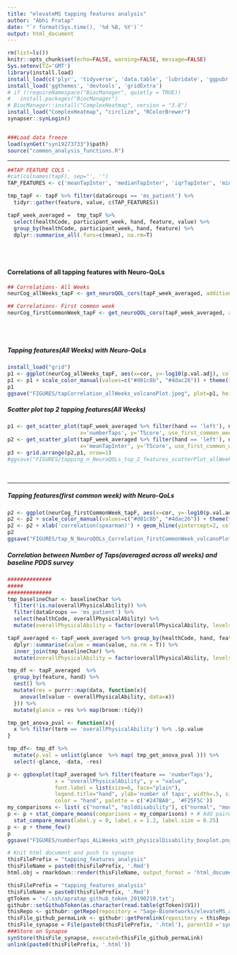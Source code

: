 ```yaml
---
title: "elevateMS tapping features analysis"
author: "Abhi Pratap"
date: "`r format(Sys.time(), '%d %B, %Y')`"
output: html_document
---
```




```r
rm(list=ls())
knitr::opts_chunk$set(echo=FALSE, warning=FALSE, message=FALSE)
Sys.setenv(TZ='GMT')
library(install.load)
install_load(c('plyr', 'tidyverse', 'data.table', 'lubridate', 'ggpubr', 'synapser'))
install_load('ggthemes', 'devtools', 'gridExtra')
# if (!requireNamespace("BiocManager", quietly = TRUE))
#   install.packages("BiocManager")
# BiocManager::install("ComplexHeatmap", version = "3.8")
install_load("ComplexHeatmap", "circlize", "RColorBrewer")
synapser::synLogin()


###Load data freeze
load(synGet("syn19273733")$path)
source("common_analysis_functions.R")
```

-----

```r
##TAP FEATURE COLS -
#cat(colnames(tapF), sep="', '")
TAP_FEATURES <- c('meanTapInter', 'medianTapInter', 'iqrTapInter', 'minTapInter', 'maxTapInter', 'skewTapInter', 'kurTapInter', 'sdTapInter', 'madTapInter', 'cvTapInter', 'rangeTapInter', 'tkeoTapInter', 'ar1TapInter', 'ar2TapInter', 'fatigue10TapInter', 'fatigue25TapInter', 'fatigue50TapInter', 'meanDriftLeft', 'medianDriftLeft', 'iqrDriftLeft', 'minDriftLeft', 'maxDriftLeft', 'skewDriftLeft', 'kurDriftLeft', 'sdDriftLeft', 'madDriftLeft', 'cvDriftLeft', 'rangeDriftLeft', 'meanDriftRight', 'medianDriftRight', 'iqrDriftRight', 'minDriftRight', 'maxDriftRight', 'skewDriftRight', 'kurDriftRight', 'sdDriftRight', 'madDriftRight', 'cvDriftRight', 'rangeDriftRight', 'numberTaps', 'buttonNoneFreq', 'corXY')

tmp_tapF <- tapF %>% filter(dataGroups == 'ms_patient') %>% 
  tidyr::gather(feature, value, c(TAP_FEATURES))

tapF_week_averaged =  tmp_tapF %>% 
  select(healthCode, participant_week, hand, feature, value) %>%
  group_by(healthCode, participant_week, hand, feature) %>% 
  dplyr::summarise_all(.funs=c(mean), na.rm=T) 
```

<br>
<br>

#### Correlations of all tapping features with Neuro-QoLs
```r

## Correlations- All Weeks
neurCog_allWeeks_tapF <- get_neuroQOL_cors(tapF_week_averaged, additional_group_by='hand', use_first_common_week=F)

## Correlations- First common week
neurCog_firstCommonWeek_tapF <- get_neuroQOL_cors(tapF_week_averaged, additional_group_by='hand', use_first_common_week=T)
```

<br>
<br>

##### Tapping features(All Weeks) with Neuro-QoLs

```r
install_load("grid")
p1 <- ggplot(neurCog_allWeeks_tapF, aes(x=cor, y=-log10(p.val.adj), color=hand)) + theme_few() + geom_point(size=.7)  + facet_grid( . ~ survey )
p1 <- p1 + scale_color_manual(values=c("#d01c8b", "#4dac26")) + theme(text = element_text(size=15)) + xlab('correlation(spearman)') + geom_hline(yintercept=2, color='grey30', size=.8) + theme(panel.spacing = unit(2, "lines"))
p1
ggsave("FIGURES/tapCorrelation_allWeeks_volcanoPlot.jpeg", plot=p1, height=4, width=10, units="in", dpi=300)
```

##### Scatter plot top 2 tapping features(All Weeks) 

```r
p1 <- get_scatter_plot(tapF_week_averaged %>% filter(hand == 'left'), nQOL_uppExtremity_week_avg, 
                       x='numberTaps', y='TScore', use_first_common_week = F)
p2 <- get_scatter_plot(tapF_week_averaged %>% filter(hand == 'left'), nQOL_uppExtremity_week_avg, 
                       x='meanTapInter', y='TScore', use_first_common_week = F)
p3 <- grid.arrange(p2,p1, nrow=1)
#ggsave("FIGURES/tapping_n_NeuroQOLs_top_2_features_scatterPlot_allWeeks.png", p3, height=3, width=9, units="in", dpi=150)
```



<br>

-----

#####  Tapping features(first common week) with Neuro-QoLs
```r

p2 <- ggplot(neurCog_firstCommonWeek_tapF, aes(x=cor, y=-log10(p.val.adj), color=hand)) + theme_few() + geom_point(size=.7)  + facet_grid( . ~ survey )
p2 <- p2 + scale_color_manual(values=c("#d01c8b", "#4dac26")) + theme(text = element_text(size=15)) 
p2 <- p2 + xlab('correlation(spearman)') + geom_hline(yintercept=2, color='grey30', size=.8) + theme(panel.spacing = unit(2, "lines"))
p2
ggsave("FIGURES/tap_N_NeuroQOLs_Correlation_firstCommonWeek_volcanoPlot.jpeg", plot=p2, height=4, width=10, units="in", dpi=300)
```



##### Correlation between Number of Taps(averaged across all weeks) and baseline PDDS survey

```r
##############
##### 
##############
tmp_baselineChar <- baselineChar %>% 
  filter(!is.na(overallPhysicalAbility)) %>%
  filter(dataGroups == 'ms_patient') %>%
  select(healthCode, overallPhysicalAbility) %>%
  mutate(overallPhysicalAbility = factor(overallPhysicalAbility, levels=c('normal', 'milddisability', 'moderatedisability', 'gaitdisability')))

tapF_averaged <- tapF_week_averaged %>% group_by(healthCode, hand, feature) %>% 
  dplyr::summarise(value = mean(value, na.rm = T)) %>%
  inner_join(tmp_baselineChar) %>%
  mutate(overallPhysicalAbility = factor(overallPhysicalAbility, levels=c('normal', 'milddisability', 'moderatedisability', 'gaitdisability')))

tmp_df <- tapF_averaged  %>%
  group_by(feature, hand) %>%
  nest() %>%
  mutate(res = purrr::map(data, function(x){
    anova(lm(value ~ overallPhysicalAbility, data=x))
  })) %>%
  mutate(glance = res %>% map(broom::tidy))

tmp_get_anova_pval <- function(x){
  x %>% filter(term == 'overallPhysicalAbility') %>% .$p.value
}

tmp_df<- tmp_df %>% 
  mutate(p.val = unlist(glance  %>% map( tmp_get_anova_pval ))) %>%
  select(-glance, -data, -res)
```

```r
p <- ggboxplot(tapF_averaged %>% filter(feature == 'numberTaps'), 
               x = "overallPhysicalAbility", y = "value", 
               font.label = list(size=6, face="plain"),
               legend.title="hand", ylab='number of taps', width=.5, size=.3,
               color = "hand", palette = c('#247BA0', '#F25F5C'))
my_comparisons <- list( c("normal", "milddisability"), c("normal", "moderatedisability"))
p <- p + stat_compare_means(comparisons = my_comparisons) + # Add pairwise comparisons p-value
  stat_compare_means(label.y = 0, label.x = 1.2, label.size = 0.25) 
p <- p + theme_few()
p
ggsave("FIGURES/numberTaps_ALLWeeks_with_physicalDisability_boxplot.png", p, height=4, width=8, units="in", dpi=300)
```




```r
# Knit html document and push to synapse
thisFilePrefix = "tapping_features_analysis"
thisFileName = paste0(thisFilePrefix, '.Rmd')
html.obj = rmarkdown::render(thisFileName, output_format = 'html_document')

thisFilePrefix = "tapping_features_analysis"
thisFileName = paste0(thisFilePrefix, '.Rmd')
gtToken = '~/.ssh/apratap_github_token_20190219.txt';
githubr::setGithubToken(as.character(read.table(gtToken)$V1))
thisRepo <- githubr::getRepo(repository = "Sage-Bionetworks/elevateMS_analysis", ref="branch", refName='master')
thisFile_github_permaLink <- githubr::getPermlink(repository = thisRepo, repositoryPath=paste0('analysis/Analytical_Paper_2/',thisFileName))
thisFile_synapse = File(paste0(thisFilePrefix, '.html'), parentId ='syn11315047')
###Store on Synapse
synStore(thisFile_synapse, executed=thisFile_github_permaLink)
unlink(paste0(thisFilePrefix, '.html'))
```

